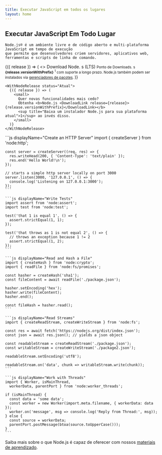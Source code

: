 ```yaml
---
title: Executar JavaScript em todos os lugares
layout: home
---
```


<section>
  <WithBadge section="Índice" />

  <div>
    <h1 className="special">Executar JavaScript Em Todo Lugar</h1>

    Node.js®️ é um ambiente livre e de código aberto e multi-plataforma JavaScript em tempo de execução
    que permite que desenvolvedores criem servidores, aplicativos web,
    ferramentas e scripts de linha de comando.
  </div>

  <div>
    <WithNodeRelease status={['Ativos LTS', 'Manutenção LTS']}>
      {({ release }) => (
        <>
          <DownloadButton release={release}>Download Node. s (LTS)</DownloadButton>
          <small>
            Ponto de Downloads. s <b>{release.versionWithPrefix}</b>
            <sup title="Downloads a Node.js installer for your current platform">1</sup> com suporte a longo prazo.
            Node.js também podem ser instalados via <a href="/download/package-manager">gerenciadores de pacotes</a>.
          </small>
        </>
      )}
    </WithNodeRelease>

    <WithNodeRelease status="Atual">
      {({ release }) => (
        <small>
          Quer novas funcionalidades mais cedo?
          Obtenha <b>Node.js <DownloadLink release={release}>{release.versionWithPrefix}</DownloadLink></b>
          <sup title="Baixa um instalador Node.js para sua plataforma atual">1</sup> ao invés disso.
        </small>
      )}
    </WithNodeRelease>
  </div>
</section>

<section>
  <div>
    ```js displayName="Create an HTTP Server"
    import { createServer } from 'node:http';

    const server = createServer((req, res) => {
      res.writeHead(200, { 'Content-Type': 'text/plain' });
      res.end('Hello World!\n');
    });

    // starts a simple http server locally on port 3000
    server.listen(3000, '127.0.0.1', () => {
      console.log('Listening on 127.0.0.1:3000');
    });
    ```

    ```js displayName="Write Tests"
    import assert from 'node:assert';
    import test from 'node:test';

    test('that 1 is equal 1', () => {
      assert.strictEqual(1, 1);
    });

    test('that throws as 1 is not equal 2', () => {
      // throws an exception because 1 != 2
      assert.strictEqual(1, 2);
    });
    ```

    ```js displayName="Read and Hash a File"
    import { createHash } from 'node:crypto';
    import { readFile } from 'node:fs/promises';

    const hasher = createHash('sha1');
    const fileContent = await readFile('./package.json');

    hasher.setEncoding('hex');
    hasher.write(fileContent);
    hasher.end();

    const fileHash = hasher.read();
    ```

    ```js displayName="Read Streams"
    import { createReadStream, createWriteStream } from 'node:fs';

    const res = await fetch('https://nodejs.org/dist/index.json');
    const json = await res.json(); // yields a json object

    const readableStream = createReadStream('./package.json');
    const writableStream = createWriteStream('./package2.json');

    readableStream.setEncoding('utf8');

    readableStream.on('data', chunk => writableStream.write(chunk));
    ```

    ```js displayName="Work with Threads"
    import { Worker, isMainThread,
      workerData, parentPort } from 'node:worker_threads';

    if (isMainThread) {
      const data = 'some data';
      const worker = new Worker(import.meta.filename, { workerData: data });
      worker.on('message', msg => console.log('Reply from Thread:', msg));
    } else {
      const source = workerData;
      parentPort.postMessage(btoa(source.toUpperCase()));
    }
    ```
  </div>

  Saiba mais sobre o que Node.js é capaz de oferecer com nossos [materiais de aprendizado](/learn).
</section>

